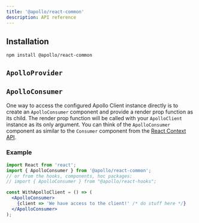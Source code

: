 ```yaml
---
title: '@apollo/react-common'
description: API reference
---
```



## Installation

```
npm install @apollo/react-common
```

## `ApolloProvider`

<ApolloProvider />

## `ApolloConsumer`

One way to access the configured Apollo Client instance directly is to create an `ApolloConsumer` component and provide a render prop function as its child. The render prop function will be called with your `ApolloClient` instance as its only argument. You can think of the `ApolloConsumer` component as similar to the `Consumer` component from the [React Context API](https://reactjs.org/docs/context.html).

### Example

```jsx
import React from 'react';
import { ApolloConsumer } from '@apollo/react-common';
// or from the hooks, components, hoc packages:
// import { ApolloConsumer } from "@apollo/react-hooks";

const WithApolloClient = () => (
  <ApolloConsumer>
    {client => 'We have access to the client!' /* do stuff here */}
  </ApolloConsumer>
);
```
